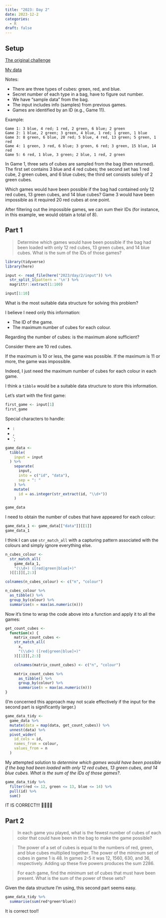 ```yaml
---
title: "2023: Day 2"
date: 2023-12-2
categories:
  - R
draft: false
---
```


## Setup

[The original challenge](https://adventofcode.com/2023/day/2)

[My data](input){target="_blank"}

Notes:

- There are three types of cubes: green, red, and blue.
- Secret number of each type in a bag, have to figure out number.
- We have "sample data" from the bag.
- The input includes info (samples) from previous games.
- Games are identified by an ID (e.g., Game 11).

Example:

```
Game 1: 3 blue, 4 red; 1 red, 2 green, 6 blue; 2 green
Game 2: 1 blue, 2 green; 3 green, 4 blue, 1 red; 1 green, 1 blue
Game 3: 8 green, 6 blue, 20 red; 5 blue, 4 red, 13 green; 5 green, 1 red
Game 4: 1 green, 3 red, 6 blue; 3 green, 6 red; 3 green, 15 blue, 14 red
Game 5: 6 red, 1 blue, 3 green; 2 blue, 1 red, 2 green
```

In Game 1, three sets of cubes are sampled from the bag (then returned). The first set contains 3 blue and 4 red cubes; the second set has 1 red cube, 2 green cubes, and 6 blue cubes; the third set consists solely of 2 green cubes.

Which games would have been possible if the bag had contained only 12 red cubes, 13 green cubes, and 14 blue cubes? Game 3 would have been impossible as it required 20 red cubes at one point.

After filtering out the impossible games, we can sum their IDs (for instance, in this example, we would obtain a total of 8).

## Part 1

> Determine which games would have been possible if the bag had been loaded with only 12 red cubes, 13 green cubes, and 14 blue cubes. What is the sum of the IDs of those games?

```r
library(tidyverse)
library(here)

input <- read_file(here("2023/day/2/input")) %>%
  str_split_1(pattern = '\n') %>%
  magrittr::extract(1:100)

input[1:10]
```

What is the most suitable data structure for solving this problem?

I believe I need only this information:

- The ID of the game.
- The maximum number of cubes for each colour.

Regarding the number of cubes: is the maximum alone sufficient?

Consider there are 10 red cubes.

If the maximum is 10 or less, the game was possible.
If the maximum is 11 or more, the game was impossible.

Indeed, I just need the maximum number of cubes for each colour in each game.

I think a `tibble` would be a suitable data structure to store this information.

Let's start with the first game:
```r
first_game <- input[1]
first_game
```

Special characters to handle:

- `:`
- `,`
- `;

```r
game_data <-
  tibble(
    input = input
  ) %>%
    separate(
      input,
      into = c("id", "data"),
      sep = ": "
    ) %>%
    mutate(
      id = as.integer(str_extract(id, "\\d+"))
    )

game_data
```

I need to obtain the number of cubes that have appeared for each colour:
```r
game_data_1 <- game_data[["data"]][[1]]
game_data_1
```

I think I can use `str_match_all` with a capturing pattern associated with the colours and simply ignore everything else.

```r
n_cubes_colour <- 
  str_match_all(
    game_data_1,
    "(\\d+) ([red|green|blue]+)"
  )[[1]][,2:3]

colnames(n_cubes_colour) <- c("n", "colour")

n_cubes_colour %>%
  as_tibble() %>%
  group_by(colour) %>%
  summarise(n = max(as.numeric(n)))
```

Now it's time to wrap the code above into a function and apply it to all the games:
```r
get_count_cubes <-
  function(x) {
    matrix_count_cubes <-
    str_match_all(
      x,
      "(\\d+) ([red|green|blue]+)"
    )[[1]][,2:3]

    colnames(matrix_count_cubes) <- c("n", "colour")

    matrix_count_cubes %>%
      as_tibble() %>%
      group_by(colour) %>%
      summarise(n = max(as.numeric(n)))
}
```

(I'm concerned this approach may not scale effectively if the input for the second part is significantly larger.)

```r
game_data_tidy <- 
  game_data %>%
  mutate(data = map(data, get_count_cubes)) %>%
  unnest(data) %>%
  pivot_wider(
    id_cols = id,
    names_from = colour,
    values_from = n
  )
```

My attempted solution to *determine which games would have been possible if the bag had been loaded with only 12 red cubes, 13 green cubes, and 14 blue cubes. What is the sum of the IDs of those games?*.

```r
game_data_tidy %>%
  filter(red <= 12, green <= 13, blue <= 14) %>%
  pull(id) %>%
  sum()
```

IT IS CORRECT!!! 🥳🥳🥳🥳 

## Part 2

> In each game you played, what is the fewest number of cubes of each color that could have been in the bag to make the game possible?

> The power of a set of cubes is equal to the numbers of red, green, and blue cubes multiplied together. The power of the minimum set of cubes in game 1 is 48. In games 2-5 it was 12, 1560, 630, and 36, respectively. Adding up these five powers produces the sum 2286.

> For each game, find the minimum set of cubes that must have been present. What is the sum of the power of these sets?

Given the data structure I'm using, this second part seems easy.

```r
game_data_tidy %>%
  summarise(sum(red*green*blue))
```

It is correct too!!
